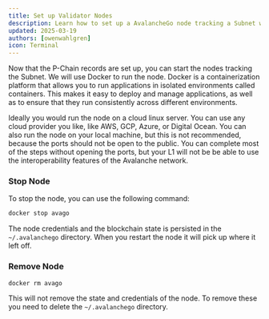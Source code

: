```yaml
---
title: Set up Validator Nodes
description: Learn how to set up a AvalancheGo node tracking a Subnet with Docker and the Builder Tooling.
updated: 2025-03-19
authors: [owenwahlgren]
icon: Terminal
---
```


Now that the P-Chain records are set up, you can start the nodes tracking the Subnet. We will use Docker to run the node. Docker is a containerization platform that allows you to run applications in isolated environments called containers. This makes it easy to deploy and manage applications, as well as to ensure that they run consistently across different environments.

Ideally you would run the node on a cloud linux server. You can use any cloud provider you like,
like AWS, GCP, Azure, or Digital Ocean. You can also run the node on your local machine, but this is
not recommended, because the ports should not be open to the public. You can complete most of the
steps without opening the ports, but your L1 will not be be able to use the interoperability features of the Avalanche network.

<ToolboxMdxWrapper walletMode="testnet-mainnet">
    <AvalancheGoDocker />
</ToolboxMdxWrapper>

### Stop Node

To stop the node, you can use the following command:

```bash
docker stop avago
```

The node credentials and the blockchain state is persisted in the `~/.avalanchego` directory. When
you restart the node it will pick up where it left off.

### Remove Node

```bash
docker rm avago
```

This will not remove the state and credentials of the node. To remove these you need to delete the `~/.avalanchego` directory.

